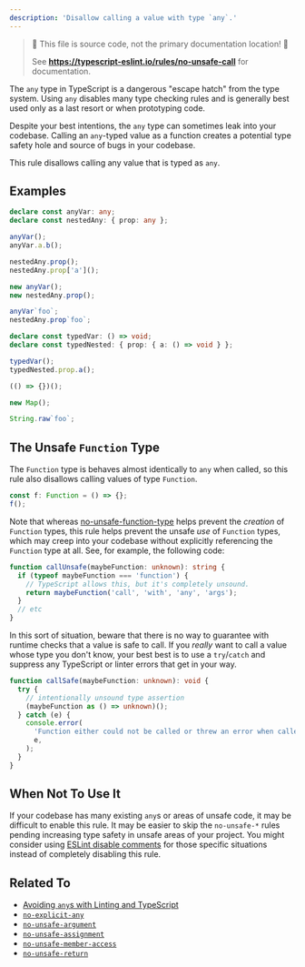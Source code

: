 ---
description: 'Disallow calling a value with type `any`.'
---


> 🛑 This file is source code, not the primary documentation location! 🛑
>
> See **https://typescript-eslint.io/rules/no-unsafe-call** for documentation.

The `any` type in TypeScript is a dangerous "escape hatch" from the type system.
Using `any` disables many type checking rules and is generally best used only as a last resort or when prototyping code.

Despite your best intentions, the `any` type can sometimes leak into your codebase.
Calling an `any`-typed value as a function creates a potential type safety hole and source of bugs in your codebase.

This rule disallows calling any value that is typed as `any`.

## Examples

<Tabs>
<TabItem value="❌ Incorrect">

```ts
declare const anyVar: any;
declare const nestedAny: { prop: any };

anyVar();
anyVar.a.b();

nestedAny.prop();
nestedAny.prop['a']();

new anyVar();
new nestedAny.prop();

anyVar`foo`;
nestedAny.prop`foo`;
```

</TabItem>
<TabItem value="✅ Correct">

```ts
declare const typedVar: () => void;
declare const typedNested: { prop: { a: () => void } };

typedVar();
typedNested.prop.a();

(() => {})();

new Map();

String.raw`foo`;
```

</TabItem>
</Tabs>

## The Unsafe `Function` Type

The `Function` type is behaves almost identically to `any` when called, so this rule also disallows calling values of type `Function`.

<Tabs>
<TabItem value="❌ Incorrect">

```ts
const f: Function = () => {};
f();
```

</TabItem>
</Tabs>

Note that whereas [no-unsafe-function-type](./no-unsafe-function-type.mdx) helps prevent the _creation_ of `Function` types, this rule helps prevent the unsafe _use_ of `Function` types, which may creep into your codebase without explicitly referencing the `Function` type at all.
See, for example, the following code:

```ts
function callUnsafe(maybeFunction: unknown): string {
  if (typeof maybeFunction === 'function') {
    // TypeScript allows this, but it's completely unsound.
    return maybeFunction('call', 'with', 'any', 'args');
  }
  // etc
}
```

In this sort of situation, beware that there is no way to guarantee with runtime checks that a value is safe to call.
If you _really_ want to call a value whose type you don't know, your best best is to use a `try`/`catch` and suppress any TypeScript or linter errors that get in your way.

```ts
function callSafe(maybeFunction: unknown): void {
  try {
    // intentionally unsound type assertion
    (maybeFunction as () => unknown)();
  } catch (e) {
    console.error(
      'Function either could not be called or threw an error when called: ',
      e,
    );
  }
}
```

## When Not To Use It

If your codebase has many existing `any`s or areas of unsafe code, it may be difficult to enable this rule.
It may be easier to skip the `no-unsafe-*` rules pending increasing type safety in unsafe areas of your project.
You might consider using [ESLint disable comments](https://eslint.org/docs/latest/use/configure/rules#using-configuration-comments-1) for those specific situations instead of completely disabling this rule.

## Related To

- [Avoiding `any`s with Linting and TypeScript](/blog/avoiding-anys)
- [`no-explicit-any`](./no-explicit-any.mdx)
- [`no-unsafe-argument`](./no-unsafe-argument.mdx)
- [`no-unsafe-assignment`](./no-unsafe-assignment.mdx)
- [`no-unsafe-member-access`](./no-unsafe-member-access.mdx)
- [`no-unsafe-return`](./no-unsafe-return.mdx)

